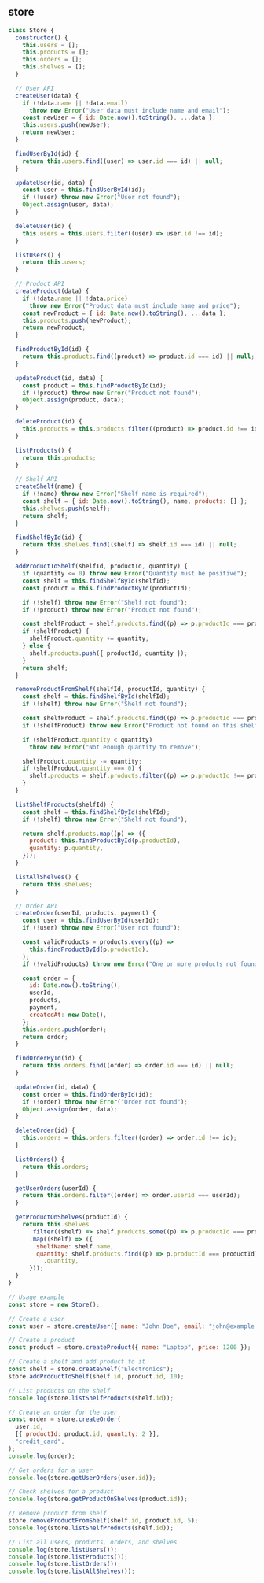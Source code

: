 
## store

```js
class Store {
  constructor() {
    this.users = [];
    this.products = [];
    this.orders = [];
    this.shelves = [];
  }

  // User API
  createUser(data) {
    if (!data.name || !data.email)
      throw new Error("User data must include name and email");
    const newUser = { id: Date.now().toString(), ...data };
    this.users.push(newUser);
    return newUser;
  }

  findUserById(id) {
    return this.users.find((user) => user.id === id) || null;
  }

  updateUser(id, data) {
    const user = this.findUserById(id);
    if (!user) throw new Error("User not found");
    Object.assign(user, data);
  }

  deleteUser(id) {
    this.users = this.users.filter((user) => user.id !== id);
  }

  listUsers() {
    return this.users;
  }

  // Product API
  createProduct(data) {
    if (!data.name || !data.price)
      throw new Error("Product data must include name and price");
    const newProduct = { id: Date.now().toString(), ...data };
    this.products.push(newProduct);
    return newProduct;
  }

  findProductById(id) {
    return this.products.find((product) => product.id === id) || null;
  }

  updateProduct(id, data) {
    const product = this.findProductById(id);
    if (!product) throw new Error("Product not found");
    Object.assign(product, data);
  }

  deleteProduct(id) {
    this.products = this.products.filter((product) => product.id !== id);
  }

  listProducts() {
    return this.products;
  }

  // Shelf API
  createShelf(name) {
    if (!name) throw new Error("Shelf name is required");
    const shelf = { id: Date.now().toString(), name, products: [] };
    this.shelves.push(shelf);
    return shelf;
  }

  findShelfById(id) {
    return this.shelves.find((shelf) => shelf.id === id) || null;
  }

  addProductToShelf(shelfId, productId, quantity) {
    if (quantity <= 0) throw new Error("Quantity must be positive");
    const shelf = this.findShelfById(shelfId);
    const product = this.findProductById(productId);

    if (!shelf) throw new Error("Shelf not found");
    if (!product) throw new Error("Product not found");

    const shelfProduct = shelf.products.find((p) => p.productId === productId);
    if (shelfProduct) {
      shelfProduct.quantity += quantity;
    } else {
      shelf.products.push({ productId, quantity });
    }
    return shelf;
  }

  removeProductFromShelf(shelfId, productId, quantity) {
    const shelf = this.findShelfById(shelfId);
    if (!shelf) throw new Error("Shelf not found");

    const shelfProduct = shelf.products.find((p) => p.productId === productId);
    if (!shelfProduct) throw new Error("Product not found on this shelf");

    if (shelfProduct.quantity < quantity)
      throw new Error("Not enough quantity to remove");

    shelfProduct.quantity -= quantity;
    if (shelfProduct.quantity === 0) {
      shelf.products = shelf.products.filter((p) => p.productId !== productId);
    }
  }

  listShelfProducts(shelfId) {
    const shelf = this.findShelfById(shelfId);
    if (!shelf) throw new Error("Shelf not found");

    return shelf.products.map((p) => ({
      product: this.findProductById(p.productId),
      quantity: p.quantity,
    }));
  }

  listAllShelves() {
    return this.shelves;
  }

  // Order API
  createOrder(userId, products, payment) {
    const user = this.findUserById(userId);
    if (!user) throw new Error("User not found");

    const validProducts = products.every((p) =>
      this.findProductById(p.productId),
    );
    if (!validProducts) throw new Error("One or more products not found");

    const order = {
      id: Date.now().toString(),
      userId,
      products,
      payment,
      createdAt: new Date(),
    };
    this.orders.push(order);
    return order;
  }

  findOrderById(id) {
    return this.orders.find((order) => order.id === id) || null;
  }

  updateOrder(id, data) {
    const order = this.findOrderById(id);
    if (!order) throw new Error("Order not found");
    Object.assign(order, data);
  }

  deleteOrder(id) {
    this.orders = this.orders.filter((order) => order.id !== id);
  }

  listOrders() {
    return this.orders;
  }

  getUserOrders(userId) {
    return this.orders.filter((order) => order.userId === userId);
  }

  getProductOnShelves(productId) {
    return this.shelves
      .filter((shelf) => shelf.products.some((p) => p.productId === productId))
      .map((shelf) => ({
        shelfName: shelf.name,
        quantity: shelf.products.find((p) => p.productId === productId)
          .quantity,
      }));
  }
}

// Usage example
const store = new Store();

// Create a user
const user = store.createUser({ name: "John Doe", email: "john@example.com" });

// Create a product
const product = store.createProduct({ name: "Laptop", price: 1200 });

// Create a shelf and add product to it
const shelf = store.createShelf("Electronics");
store.addProductToShelf(shelf.id, product.id, 10);

// List products on the shelf
console.log(store.listShelfProducts(shelf.id));

// Create an order for the user
const order = store.createOrder(
  user.id,
  [{ productId: product.id, quantity: 2 }],
  "credit_card",
);
console.log(order);

// Get orders for a user
console.log(store.getUserOrders(user.id));

// Check shelves for a product
console.log(store.getProductOnShelves(product.id));

// Remove product from shelf
store.removeProductFromShelf(shelf.id, product.id, 5);
console.log(store.listShelfProducts(shelf.id));

// List all users, products, orders, and shelves
console.log(store.listUsers());
console.log(store.listProducts());
console.log(store.listOrders());
console.log(store.listAllShelves());
```